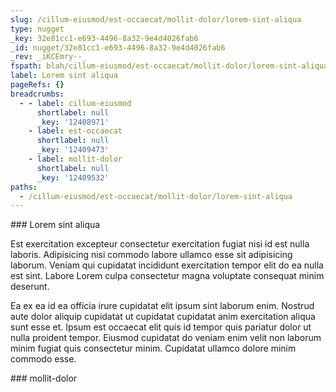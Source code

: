 ```yaml
---
slug: /cillum-eiusmod/est-occaecat/mollit-dolor/lorem-sint-aliqua
type: nugget
_key: 32e81cc1-e693-4496-8a32-9e4d4026fab6
_id: nugget/32e81cc1-e693-4496-8a32-9e4d4026fab6
_rev: _iKCEmry--_
fspath: blah/cillum-eiusmod/est-occaecat/mollit-dolor/lorem-sint-aliqua.md
label: Lorem sint aliqua
pageRefs: {}
breadcrumbs:
  - - label: cillum-eiusmod
      shortlabel: null
      _key: '12408971'
    - label: est-occaecat
      shortlabel: null
      _key: '12409473'
    - label: mollit-dolor
      shortlabel: null
      _key: '12409532'
paths:
  - /cillum-eiusmod/est-occaecat/mollit-dolor/lorem-sint-aliqua
---
```


<NuggetArea>
<Nugget slug="/cillum-eiusmod/est-occaecat/mollit-dolor/lorem-sint-aliqua" type="nugget" _key="32e81cc1-e693-4496-8a32-9e4d4026fab6" _id="nugget/32e81cc1-e693-4496-8a32-9e4d4026fab6" _rev="_iKCEmry--_" fspath="blah/cillum-eiusmod/est-occaecat/mollit-dolor/lorem-sint-aliqua.md" label="Lorem sint aliqua" paths="/cillum-eiusmod/est-occaecat/mollit-dolor/lorem-sint-aliqua">
<NuggetBody>
### Lorem sint aliqua

Est exercitation excepteur consectetur exercitation fugiat nisi id est nulla laboris. Adipisicing nisi commodo labore ullamco esse sit adipisicing laborum. Veniam qui cupidatat incididunt exercitation tempor elit do ea nulla est sint. Labore Lorem culpa consectetur magna voluptate consequat minim deserunt.

Ea ex ea id ea officia irure cupidatat elit ipsum sint laborum enim. Nostrud aute dolor aliquip cupidatat ut cupidatat cupidatat anim exercitation aliqua sunt esse et. Ipsum est occaecat elit quis id tempor quis pariatur dolor ut nulla proident tempor. Eiusmod cupidatat do veniam enim velit non laborum minim fugiat quis consectetur minim. Cupidatat ullamco dolore minim commodo esse.

</NuggetBody>
<Breadcrumbs>
<Crumbs>
<Crumb _key="12408971" label="cillum-eiusmod" /><Crumb _key="12409473" label="est-occaecat" /><Crumb _key="12409532" label="mollit-dolor" />
</Crumbs>
</Breadcrumbs>
</Nugget>

<NuggetsInbound>
</NuggetsInbound>
<NuggetsOutbound>
</NuggetsOutbound>
</NuggetArea>
<PassagesInbound>
<Passage direction="inbound" type="passage" _key="12409532" _id="passage/12409532" _rev="_iKCEmry---" label="mollit-dolor" passage="mollit-dolor" fspath="blah/cillum-eiusmod/est-occaecat/mollit-dolor" paths="/cillum-eiusmod/est-occaecat/mollit-dolor" slug="/cillum-eiusmod/est-occaecat/mollit-dolor">
<NuggetBody>
### mollit-dolor

</NuggetBody>
<Breadcrumbs>
<Crumbs>
<Crumb _key="12408971" label="cillum-eiusmod" /><Crumb _key="12409473" label="est-occaecat" />
</Crumbs>
</Breadcrumbs>
</Passage>

</PassagesInbound>
<PassagesOutbound>
</PassagesOutbound>